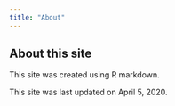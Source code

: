 ```yaml
---
title: "About"
---
```


## About this site

This site was created using R markdown. 

This site was last updated on April 5, 2020. 